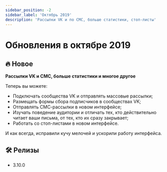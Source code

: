 ```yaml
---
sidebar_position: -2
sidebar_label: 'Октябрь 2019'
description: 'Рассылки VK и по СМС, больше статистики, стоп-листы'
---
```


# Обновления в октябре 2019

## 🔥 Новое

**Рассылки VK и СМС, больше статистики и многое другое**

Теперь вы можете:

- Подключать сообщества VK и отправлять массовые рассылки;
- Размещать формы сбора подписчиков в сообществах VK;
- Отправлять СМС-рассылки в новом интерфейсе;
- Изучать поведение аудитории и отличать тех, кто действительно читает ваши письма, от тех, кто их сразу закрывает;
- Работать со стоп-листами в новом интерфейсе.

И как всегда, исправили кучу мелочей и ускорили работу интерфейса.

## 🛠️ Релизы

- 3.10.0
